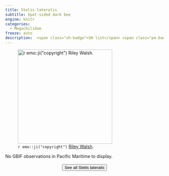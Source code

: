 ```yaml
---
title: Stelis lateralis
subtitle: Spot-sided dark bee
engine: knitr
categories:
  - Megachilidae
freeze: auto
description:  <span class="sh-badge">SH list</span> <span class="pe-badge">PM Evidence</span>
---
```

![`r emo::ji("copyright")` [Riley Walsh ](https://inaturalist.ca/photos/133501889/).](https://inaturalist-open-data.s3.amazonaws.com/photos/133501889/medium.jpeg){height=300}



No GBIF observations in Pacific Maritime to display.
<br><br>
<center>


<a href="https://inaturalist.ca/observations?place_id=any&quality_grade=research&subview=map&taxon_id=199118"><button type="button" class="btn btn-secondary">See all Stelis lateralis <i class="fa-solid fa-arrow-up-right-from-square"></i> </button></a>
</center>
